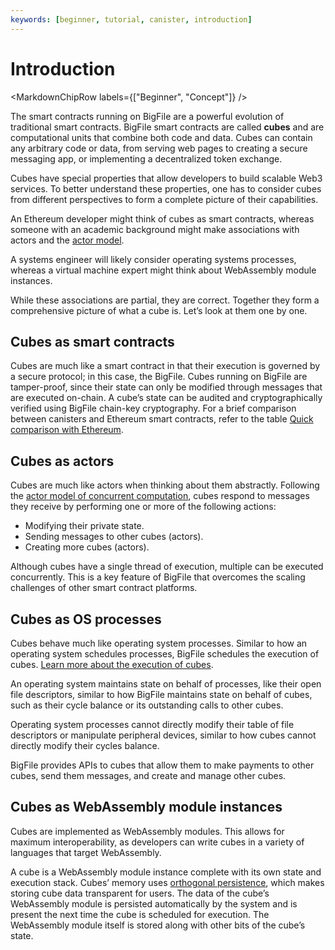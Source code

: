 ```yaml
---
keywords: [beginner, tutorial, canister, introduction]
---
```




# Introduction

<MarkdownChipRow labels={["Beginner", "Concept"]} />

The smart contracts running on BigFile are a powerful evolution of traditional smart contracts. BigFile smart contracts are called **cubes** and are computational units that combine both code and data. Cubes can contain any arbitrary code or data, from serving web pages to creating a secure messaging app, or implementing a decentralized token exchange.


Cubes have special properties that allow developers to build scalable Web3 services. To better understand these properties, one has to consider cubes from different perspectives to form a complete picture of their capabilities.

An Ethereum developer might think of cubes as smart contracts, whereas someone with an academic background might make associations with actors and the [actor model](https://en.wikipedia.org/wiki/Actor_model).

A systems engineer will likely consider operating systems processes, whereas a virtual machine expert might think about WebAssembly module instances.

While these associations are partial, they are correct. Together they form a comprehensive picture of what a cube is. Let’s look at them one by one.


## Cubes as smart contracts

Cubes are much like a smart contract in that their execution is governed by a secure protocol; in this case, the BigFile. Cubes running on BigFile are tamper-proof, since their state can only be modified through messages that are executed on-chain. A cube’s state can be audited and cryptographically verified using BigFile chain-key cryptography.
For a brief comparison between canisters and Ethereum smart contracts, refer to the table [Quick comparison with Ethereum](/docs/developer-docs/getting-started/overview-of-bigfile.mdx#quick-comparison-with-ethereum).

## Cubes as actors

Cubes are much like actors when thinking about them abstractly. Following the [actor model of concurrent computation](https://en.wikipedia.org/wiki/Actor_model), cubes respond to messages they receive by performing one or more of the following actions:
- Modifying their private state.
- Sending messages to other cubes (actors).
- Creating more cubes (actors).

Although cubes have a single thread of execution, multiple can be executed concurrently. This is a key feature of BigFile that overcomes the scaling challenges of other smart contract platforms.

## Cubes as OS processes

Cubes behave much like operating system processes. Similar to how an operating system schedules processes, BigFile schedules the execution of cubes. [Learn more about the execution of cubes](https://thebigfile.com/how-it-works).

An operating system maintains state on behalf of processes, like their open file descriptors, similar to how BigFile maintains state on behalf of cubes, such as their cycle balance or its outstanding calls to other cubes.

Operating system processes cannot directly modify their table of file descriptors or manipulate peripheral devices, similar to how cubes cannot directly modify their <GlossaryTooltip>cycles</GlossaryTooltip> balance.

BigFile provides APIs to cubes that allow them to make payments to other cubes, send them messages, and create and manage other cubes.

## Cubes as WebAssembly module instances

Cubes are implemented as WebAssembly modules. This allows for maximum interoperability, as developers can write cubes in a variety of languages that target WebAssembly.

A cube is a WebAssembly module instance complete with its own state and execution stack. Cubes’ memory uses [orthogonal persistence](https://medium.com/dfinity/ic-internals-orthogonal-persistence-9e0c094aac1a), which makes storing cube data transparent for users. The data of the cube’s WebAssembly module is persisted automatically by the system and is present the next time the cube is scheduled for execution. The WebAssembly module itself is stored along with other bits of the cube’s state.
